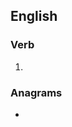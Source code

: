 {{also|hibernâtes}}
==English==

===Verb===
{{head|en|verb form}}

# {{en-third-person singular of|hibernate}}

===Anagrams===
* {{anagrams|en|Eisenbarth|breathes in|inbreathes}}